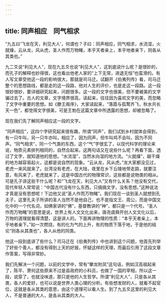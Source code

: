```yaml
---
---
---
```

title: 同声相应　同气相求
---




“九五曰‘飞龙在天，利见大人’，何谓也？子曰：同声相应，同气相求，水流湿，火就燥，云从龙，风从虎，圣人作而万物睹，本乎天者亲上，本乎地者亲下，则各从其类也。”

九二爻说“利见大人”，现在九五爻也说“利见大人”，这到底说什么呢？是很妙的，而孔子的解释也妙得很，这也看出他老人家的“上下无常，进退无恒”也蛮滑的。有人写文章受他这一段的影响很大，那就是司马迁。试翻开《伯夷列传》看，司马迁整个的思想路线，都是走的这一段路，他对人生的评价，也是走这一段路。这一段很妙很妙，要详细研究起来，问题很多。这一段的文字也很美，但不要被美的文字骗过去了。古人的文章，文字境界很高，读起来，往往因为喜欢文字的美，而忽略了文字中重要的思想。如《滕王阁序》，大家读起来，“落霞与孤鹜齐飞，秋水共长天一色”，都觉得文字很美，可是王勃在这篇文章中所透露的思想，却被忽略了。

现在我们先了解同声相应这一段的文字。

“同声相应”，这四个字研究起来很有趣，所谓“同声”，我们试到乡村就体会得到，有一只牛叫，另一只牛亦叫，相应了，因为同声，但牛叫鸡不会叫，因为不同声。“同气相求”，同一个气类的东西，这个“气”字很玄了，以现代科学的理论来说，物质元素排列相同的，自然合起来。这两句话又在说些什么呢？再看下面，透过了文字，就知道他的思想。“水流湿”，当然水向湿的地方流。“火就燥”，越干燥的地方越容易起火，这都是说自然的现象。“云从龙，风从虎。”龙大家都没见过，老虎一来风就来了。台湾没有老虎，在大陆，夜里在乡下丘陵地带走路，就要注意，有风来了，老虎就来了，这是中国古代的物理常识，这些都是说物类的相从。可是孔子讲这些干什么呢？和“飞龙在天，利见大人”又有什么关系？他没有交代，现代年轻人常常说：“中国古代没有什么东西，只搞搞文字，没有思想。”这种说法才真是没有思想呢！下边他又说“圣人作而万物睹”。我们现在一谈到圣人就想到孔夫子，这里孔夫子所讲的圣人当然不是他自己，也不是指文王、周公，而是中国文化中的一个代名词，如佛家讲的“佛”，基督教讲的“神”，都只是一个代号。“圣人作而万物睹”的意思是说，世界上有人文文化出来，唐尧虞舜开创人文文化以后，万物的道理就看得清楚，这是讲人的。下面再讲物理的性质：“本乎天者亲上，本乎地者亲下。”如一次燃烧，有的化为气的上升，有的物质下落于地，于是他的结论“则各从其类也”，各人从他的同类。

他这一段到底讲了些什么？司马迁在《伯夷列传》中也讲到这个问题，他首先列举了好些个善人，都没有得到上天的好报，怀疑这样的天理，而最后引用了这段文章作答案，写得非常妙。

我们先解决一个问题，以前的文学中，常有“攀龙附凤”这句话，例如汉高祖起来了，陈平、萧何这些原来不过是县政府的小科员，也做了一国的宰相，所以这一段，说穿了，也就没味道，那只是他的人生哲学。所谓“利见大人”，只是各从其类，各人的爱好，也可以说是世界人类心理的分析。有些想发财的人，就看不起官位，这就是各从其类的意思，由这个道理可以看人生。到了九五爻这里的利见大人，不是普通的大人，是各从其类的大人。